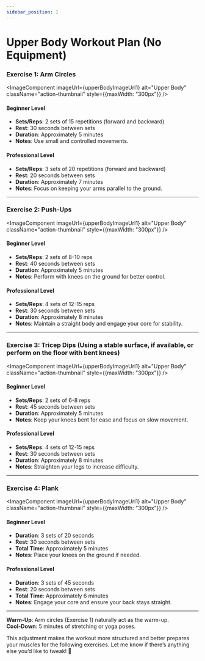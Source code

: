 ```yaml
---
sidebar_position: 1
---
```



# Upper Body Workout Plan (No Equipment)

### Exercise 1: Arm Circles
<ImageComponent imageUrl={upperBodyImageUrl1} alt="Upper Body" className="action-thumbnail" style={{maxWidth: "300px"}} />
#### Beginner Level
- **Sets/Reps**: 2 sets of 15 repetitions (forward and backward)
- **Rest**: 30 seconds between sets
- **Duration**: Approximately 5 minutes
- **Notes**: Use small and controlled movements.


#### Professional Level
- **Sets/Reps**: 3 sets of 20 repetitions (forward and backward)
- **Rest**: 20 seconds between sets
- **Duration**: Approximately 7 minutes
- **Notes**: Focus on keeping your arms parallel to the ground.

---

### Exercise 2: Push-Ups
<ImageComponent imageUrl={upperBodyImageUrl1} alt="Upper Body" className="action-thumbnail" style={{maxWidth: "300px"}} />
#### Beginner Level
- **Sets/Reps**: 2 sets of 8-10 reps
- **Rest**: 40 seconds between sets
- **Duration**: Approximately 5 minutes
- **Notes**: Perform with knees on the ground for better control.

#### Professional Level
- **Sets/Reps**: 4 sets of 12-15 reps
- **Rest**: 30 seconds between sets
- **Duration**: Approximately 8 minutes
- **Notes**: Maintain a straight body and engage your core for stability.

---

### Exercise 3: Tricep Dips (Using a stable surface, if available, or perform on the floor with bent knees)
<ImageComponent imageUrl={upperBodyImageUrl1} alt="Upper Body" className="action-thumbnail" style={{maxWidth: "300px"}} />
#### Beginner Level
- **Sets/Reps**: 2 sets of 6-8 reps
- **Rest**: 45 seconds between sets
- **Duration**: Approximately 5 minutes
- **Notes**: Keep your knees bent for ease and focus on slow movement.

#### Professional Level
- **Sets/Reps**: 4 sets of 12-15 reps
- **Rest**: 30 seconds between sets
- **Duration**: Approximately 8 minutes
- **Notes**: Straighten your legs to increase difficulty.

---

### Exercise 4: Plank
<ImageComponent imageUrl={upperBodyImageUrl1} alt="Upper Body" className="action-thumbnail" style={{maxWidth: "300px"}} />
#### Beginner Level
- **Duration**: 3 sets of 20 seconds
- **Rest**: 30 seconds between sets
- **Total Time**: Approximately 5 minutes
- **Notes**: Place your knees on the ground if needed.

#### Professional Level
- **Duration**: 3 sets of 45 seconds
- **Rest**: 20 seconds between sets
- **Total Time**: Approximately 6 minutes
- **Notes**: Engage your core and ensure your back stays straight.

---

**Warm-Up**: Arm circles (Exercise 1) naturally act as the warm-up.  
**Cool-Down**: 5 minutes of stretching or yoga poses.

This adjustment makes the workout more structured and better prepares your muscles for the following exercises. Let me know if there’s anything else you’d like to tweak! 💪